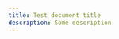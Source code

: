 ```yaml
---
title: Test document title
description: Some description
---
```


<Railroad
  content="
    Diagram(
      Optional('+', 'skip'),
      Choice(0,
        NonTerminal('name-start char'),
        NonTerminal('escape')
      ),
      ZeroOrMore(
        Choice(0,
          NonTerminal('name char'),
          NonTerminal('escape')
        )
      )
    )
  "
/>
